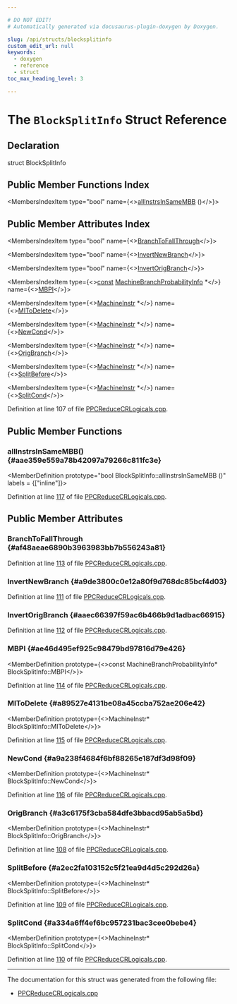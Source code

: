 ```yaml
---

# DO NOT EDIT!
# Automatically generated via docusaurus-plugin-doxygen by Doxygen.

slug: /api/structs/blocksplitinfo
custom_edit_url: null
keywords:
  - doxygen
  - reference
  - struct
toc_max_heading_level: 3

---
```





# The `BlockSplitInfo` Struct Reference

<DoxygenPage pluginConfig={pluginConfig}>



## Declaration

<CodeBlock>struct BlockSplitInfo</CodeBlock>

## Public Member Functions Index

<MembersIndex>

<MembersIndexItem
  type="bool"
  name={<><a href="#aae359e559a78b42097a79266c811fc3e">allInstrsInSameMBB</a> ()</>}>
</MembersIndexItem>

</MembersIndex>

## Public Member Attributes Index

<MembersIndex>

<MembersIndexItem
  type="bool"
  name={<><a href="#af48aeae6890b3963983bb7b556243a81">BranchToFallThrough</a></>}>
</MembersIndexItem>

<MembersIndexItem
  type="bool"
  name={<><a href="#a9de3800c0e12a80f9d768dc85bcf4d03">InvertNewBranch</a></>}>
</MembersIndexItem>

<MembersIndexItem
  type="bool"
  name={<><a href="#aaec66397f59ac6b466b9d1adbac66915">InvertOrigBranch</a></>}>
</MembersIndexItem>

<MembersIndexItem
  type={<><a href="/docs/api/files/lib/lib/target/lib/target/aarch64/aarch64promoteconstant-cpp/#a90f8350fecae261c25be85d38b451bff">const</a> <a href="/docs/api/classes/llvm/machinebranchprobabilityinfo">MachineBranchProbabilityInfo</a> &#42;</>}
  name={<><a href="#ae46d495ef925c98479bd97816d79e426">MBPI</a></>}>
</MembersIndexItem>

<MembersIndexItem
  type={<><a href="/docs/api/classes/llvm/machineinstr">MachineInstr</a> &#42;</>}
  name={<><a href="#a89527e4131be08a45ccba752ae206e42">MIToDelete</a></>}>
</MembersIndexItem>

<MembersIndexItem
  type={<><a href="/docs/api/classes/llvm/machineinstr">MachineInstr</a> &#42;</>}
  name={<><a href="#a9a238f4684f6bf88265e187df3d98f09">NewCond</a></>}>
</MembersIndexItem>

<MembersIndexItem
  type={<><a href="/docs/api/classes/llvm/machineinstr">MachineInstr</a> &#42;</>}
  name={<><a href="#a3c6175f3cba584dfe3bbacd95ab5a5bd">OrigBranch</a></>}>
</MembersIndexItem>

<MembersIndexItem
  type={<><a href="/docs/api/classes/llvm/machineinstr">MachineInstr</a> &#42;</>}
  name={<><a href="#a2ec2fa103152c5f21ea9d4d5c292d26a">SplitBefore</a></>}>
</MembersIndexItem>

<MembersIndexItem
  type={<><a href="/docs/api/classes/llvm/machineinstr">MachineInstr</a> &#42;</>}
  name={<><a href="#a334a6ff4ef6bc957231bac3cee0bebe4">SplitCond</a></>}>
</MembersIndexItem>

</MembersIndex>


Definition at line 107 of file <a href="/docs/api/files/lib/lib/target/lib/target/powerpc/ppcreducecrlogicals-cpp">PPCReduceCRLogicals.cpp</a>.

<SectionDefinition>

## Public Member Functions

### allInstrsInSameMBB() {#aae359e559a78b42097a79266c811fc3e}

<MemberDefinition
  prototype="bool BlockSplitInfo::allInstrsInSameMBB ()"
  labels = {["inline"]}>

Definition at line <a href="/docs/api/files/lib/lib/target/lib/target/powerpc/ppcreducecrlogicals-cpp/#l00117">117</a> of file <a href="/docs/api/files/lib/lib/target/lib/target/powerpc/ppcreducecrlogicals-cpp">PPCReduceCRLogicals.cpp</a>.
</MemberDefinition>

</SectionDefinition>

<SectionDefinition>

## Public Member Attributes

### BranchToFallThrough {#af48aeae6890b3963983bb7b556243a81}

<MemberDefinition
  prototype="bool BlockSplitInfo::BranchToFallThrough">

Definition at line <a href="/docs/api/files/lib/lib/target/lib/target/powerpc/ppcreducecrlogicals-cpp/#l00113">113</a> of file <a href="/docs/api/files/lib/lib/target/lib/target/powerpc/ppcreducecrlogicals-cpp">PPCReduceCRLogicals.cpp</a>.
</MemberDefinition>

### InvertNewBranch {#a9de3800c0e12a80f9d768dc85bcf4d03}

<MemberDefinition
  prototype="bool BlockSplitInfo::InvertNewBranch">

Definition at line <a href="/docs/api/files/lib/lib/target/lib/target/powerpc/ppcreducecrlogicals-cpp/#l00111">111</a> of file <a href="/docs/api/files/lib/lib/target/lib/target/powerpc/ppcreducecrlogicals-cpp">PPCReduceCRLogicals.cpp</a>.
</MemberDefinition>

### InvertOrigBranch {#aaec66397f59ac6b466b9d1adbac66915}

<MemberDefinition
  prototype="bool BlockSplitInfo::InvertOrigBranch">

Definition at line <a href="/docs/api/files/lib/lib/target/lib/target/powerpc/ppcreducecrlogicals-cpp/#l00112">112</a> of file <a href="/docs/api/files/lib/lib/target/lib/target/powerpc/ppcreducecrlogicals-cpp">PPCReduceCRLogicals.cpp</a>.
</MemberDefinition>

### MBPI {#ae46d495ef925c98479bd97816d79e426}

<MemberDefinition
  prototype={<>const MachineBranchProbabilityInfo&#42; BlockSplitInfo::MBPI</>}>

Definition at line <a href="/docs/api/files/lib/lib/target/lib/target/powerpc/ppcreducecrlogicals-cpp/#l00114">114</a> of file <a href="/docs/api/files/lib/lib/target/lib/target/powerpc/ppcreducecrlogicals-cpp">PPCReduceCRLogicals.cpp</a>.
</MemberDefinition>

### MIToDelete {#a89527e4131be08a45ccba752ae206e42}

<MemberDefinition
  prototype={<>MachineInstr&#42; BlockSplitInfo::MIToDelete</>}>

Definition at line <a href="/docs/api/files/lib/lib/target/lib/target/powerpc/ppcreducecrlogicals-cpp/#l00115">115</a> of file <a href="/docs/api/files/lib/lib/target/lib/target/powerpc/ppcreducecrlogicals-cpp">PPCReduceCRLogicals.cpp</a>.
</MemberDefinition>

### NewCond {#a9a238f4684f6bf88265e187df3d98f09}

<MemberDefinition
  prototype={<>MachineInstr&#42; BlockSplitInfo::NewCond</>}>

Definition at line <a href="/docs/api/files/lib/lib/target/lib/target/powerpc/ppcreducecrlogicals-cpp/#l00116">116</a> of file <a href="/docs/api/files/lib/lib/target/lib/target/powerpc/ppcreducecrlogicals-cpp">PPCReduceCRLogicals.cpp</a>.
</MemberDefinition>

### OrigBranch {#a3c6175f3cba584dfe3bbacd95ab5a5bd}

<MemberDefinition
  prototype={<>MachineInstr&#42; BlockSplitInfo::OrigBranch</>}>

Definition at line <a href="/docs/api/files/lib/lib/target/lib/target/powerpc/ppcreducecrlogicals-cpp/#l00108">108</a> of file <a href="/docs/api/files/lib/lib/target/lib/target/powerpc/ppcreducecrlogicals-cpp">PPCReduceCRLogicals.cpp</a>.
</MemberDefinition>

### SplitBefore {#a2ec2fa103152c5f21ea9d4d5c292d26a}

<MemberDefinition
  prototype={<>MachineInstr&#42; BlockSplitInfo::SplitBefore</>}>

Definition at line <a href="/docs/api/files/lib/lib/target/lib/target/powerpc/ppcreducecrlogicals-cpp/#l00109">109</a> of file <a href="/docs/api/files/lib/lib/target/lib/target/powerpc/ppcreducecrlogicals-cpp">PPCReduceCRLogicals.cpp</a>.
</MemberDefinition>

### SplitCond {#a334a6ff4ef6bc957231bac3cee0bebe4}

<MemberDefinition
  prototype={<>MachineInstr&#42; BlockSplitInfo::SplitCond</>}>

Definition at line <a href="/docs/api/files/lib/lib/target/lib/target/powerpc/ppcreducecrlogicals-cpp/#l00110">110</a> of file <a href="/docs/api/files/lib/lib/target/lib/target/powerpc/ppcreducecrlogicals-cpp">PPCReduceCRLogicals.cpp</a>.
</MemberDefinition>

</SectionDefinition>

<hr/>

The documentation for this struct was generated from the following file:

<ul>
<li><a href="/docs/api/files/lib/lib/target/lib/target/powerpc/ppcreducecrlogicals-cpp">PPCReduceCRLogicals.cpp</a></li>
</ul>

</DoxygenPage>
